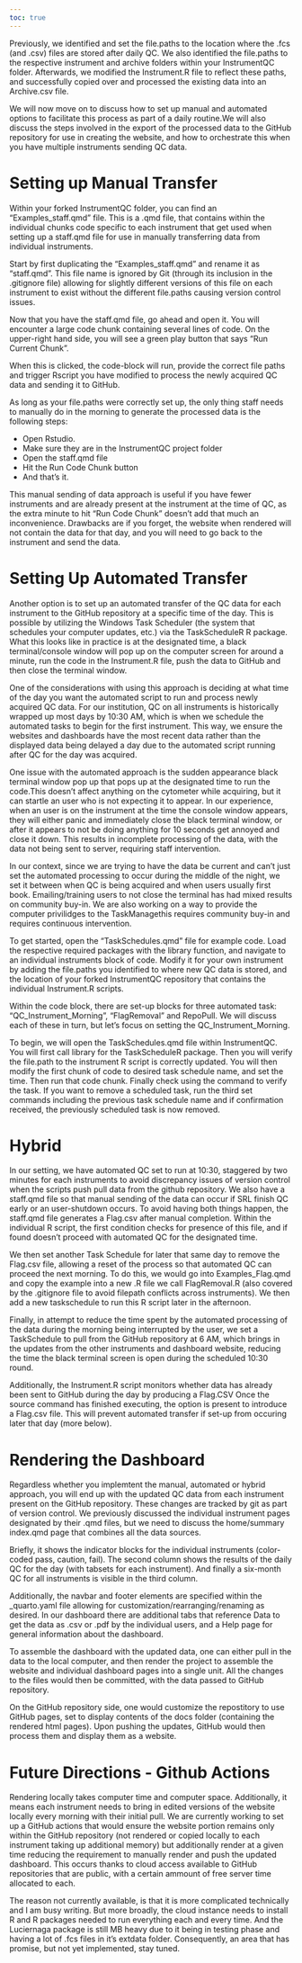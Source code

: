 ```yaml
---
toc: true
---
```


Previously, we identified and set the file.paths to the location where the .fcs (and .csv) files are stored after daily QC. We also identified the file.paths to the respective instrument and archive folders within your InstrumentQC folder. Afterwards, we modified the Instrument.R file to reflect these paths, and successfully copied over and processed the existing data into an Archive.csv file. 

We will now move on to discuss how to set up manual and automated options to facilitate this process as part of a daily routine.We will also discuss the steps involved in the export of the processed data to the GitHub repository for use in creating the website, and how to orchestrate this when you have multiple instruments sending QC data. 


# Setting up Manual Transfer

Within your forked InstrumentQC folder, you can find an "Examples_staff.qmd" file. This is a .qmd file, that contains within the individual chunks code specific to each instrument that get used when setting up a staff.qmd file for use in manually transferring data from individual instruments. 

Start by first duplicating the "Examples_staff.qmd" and rename it as "staff.qmd". This file name is ignored by Git (through its inclusion in the .gitignore file) allowing for slightly different versions of this file on each instrument to exist without the different file.paths causing version control issues.

Now that you have the staff.qmd file, go ahead and open it. You will encounter a large code chunk containing several lines of code. On the upper-right hand side, you will see a green play button that says "Run Current Chunk".

When this is clicked, the code-block will run, provide the correct file paths and trigger Rscript you have modified to process the newly acquired QC data and sending it to GitHub.

As long as your file.paths were correctly set up, the only thing staff needs to manually do in the morning to generate the processed data is the following steps:

- Open Rstudio.
- Make sure they are in the InstrumentQC project folder
- Open the staff.qmd file
- Hit the Run Code Chunk button
- And that's it.

This manual sending of data approach is useful if you have fewer instruments and are already present at the instrument at the time of QC, as the extra minute to hit "Run Code Chunk" doesn't add that much an inconvenience. Drawbacks are if you forget, the website when rendered will not contain the data for that day, and you will need to go back to the instrument and send the data. 

# Setting Up Automated Transfer

Another option is to set up an automated transfer of the QC data for each instrument to the GitHub repository at a specific time of the day. This is possible by utilizing the Windows Task Scheduler (the system that schedules your computer updates, etc.) via the TaskScheduleR R package. What this looks like in practice is at the designated time, a black terminal/console window will pop up on the computer screen for around a minute, run the code in the Instrument.R file, push the data to GitHub and then close the terminal window.

One of the considerations with using this approach is deciding at what time of the day you want the automated script to run and process newly acquired QC data. For our institution, QC on all instruments is historically wrapped up most days by 10:30 AM, which is when we schedule the automated tasks to begin for the first instrument. This way, we ensure the websites and dashboards have the most recent data rather than the displayed data being delayed a day due to the automated script running after QC for the day was acquired. 

One issue with the automated approach is the sudden appearance black terminal window pop up that pops up at the designated time to run the code.This doesn't affect anything on the cytometer while acquiring, but it can startle an user who is not expecting it to appear. In our experience, when an user is on the instrument at the time the console window appears, they will either panic and immediately close the black terminal window, or after it appears to not be doing anything for 10 seconds get annoyed and close it down. This results in incomplete processing of the data, with the data not being sent to server, requiring staff intervention. 

In our context, since we are trying to have the data be current and can't just set the automated processing to occur during the middle of the night, we set it between when QC is being acquired and when users usually first book. Emailing/training users to not close the terminal has had mixed results on community buy-in. We are also working on a way to provide the computer privilidges to the TaskManagethis requires community buy-in and requires continuous intervention. 

To get started, open the "TaskSchedules.qmd" file for example code. Load the respective required packages with the library function, and navigate to an individual instruments block of code. Modify it for your own instrument by adding the file.paths you identified to where new QC data is stored, and the location of your forked InstrumentQC repository that contains the individual Instrument.R scripts. 

Within the code block, there are set-up blocks for three automated task: "QC_Instrument_Morning", "FlagRemoval" and RepoPull. We will discuss each of these in turn, but let's focus on setting the QC_Instrument_Morning. 

To begin, we will open the TaskSchedules.qmd file within InstrumentQC. You will first call library for the TaskScheduleR package. Then you will verify the file.path to the instrument R script is correctly updated. You will then modify the first chunk of code to desired task schedule name, and set the time. Then run that code chunk. Finally check using the command to verify the task. If you want to remove a scheduled task, run the third set commands including the previous task schedule name and if confirmation received, the previously scheduled task is now removed. 

# Hybrid

In our setting, we have automated QC set to run at 10:30, staggered by two minutes for each instruments to avoid discrepancy issues of version control when the scripts push pull data from the github repository. We also have a staff.qmd file so that manual sending of the data can occur if SRL finish QC early or an user-shutdown occurs. To avoid having both things happen, the staff.qmd file generates a Flag.csv after manual completion. Within the individual R script, the first condition checks for presence of this file, and if found doesn't proceed with automated QC for the designated time. 

We then set another Task Schedule for later that same day to remove the Flag.csv file, allowing a reset of the process so that automated QC can proceed the next morning. To do this, we would go into Examples_Flag.qmd and copy the example into a new .R file we call FlagRemoval.R (also covered by the .gitignore file to avoid filepath conflicts across instruments). We then add a new taskschedule to run this R script later in the afternoon.

Finally, in attempt to reduce the time spent by the automated processing of the data during the morning being interrupted by the user, we set a TaskSchedule to pull from the GitHub repository at 6 AM, which brings in the updates from the other instruments and dashboard website, reducing the time the black terminal screen is open during the scheduled 10:30 round. 

Additionally, the Instrument.R script monitors whether data has already been sent to GitHub during the day by producing a Flag.CSV
Once the source command has finished executing, the option is present to introduce a Flag.csv file. This will prevent automated transfer if set-up from occuring later that day (more below).

# Rendering the Dashboard

Regardless whether you implemtent the manual, automated or hybrid approach, you will end up with the updated QC data from each instrument present on the GitHub repository. These changes are tracked by git as part of version control. We previously discussed the individual instrument pages designated by their .qmd files, but we need to discuss the home/summary index.qmd page that combines all the data sources. 

Briefly, it shows the indicator blocks for the individual instruments (color-coded pass, caution, fail). The second column shows the results of the daily QC for the day (with tabsets for each instrument). And finally a six-month QC for all instruments is visible in the third column. 

Additionally, the navbar and footer elements are specified within the _quarto.yaml file allowing for customization/rearranging/renaming as desired. In our dashboard there are additional tabs that reference Data to get the data as .csv or .pdf by the individual users, and a Help page for general information about the dashboard. 

To assemble the dashboard with the updated data, one can either pull in the data to the local computer, and then render the project to assemble the website and individual dashboard pages into a single unit. All the changes to the files would then be committed, with the data passed to GitHub repository.

On the GitHub repository side, one would customize the repostitory to use GitHub pages, set to display contents of the docs folder (containing the rendered html pages). Upon pushing the updates, GitHub would then process them and display them as a website. 

# Future Directions - Github Actions

Rendering locally takes computer time and computer space. Additionally, it means each instrument needs to bring in edited versions of the website locally every morning with their initial pull. We are currently working to set up a GitHub actions that would ensure the website portion remains only within the GitHub repository (not rendered or copied locally to each instrument taking up additional memory) but additionally render at a given time reducing the requirement to manually render and push the updated dashboard. This occurs thanks to cloud access available to GitHub repositories that are public, with a certain ammount of free server time allocated to each. 

The reason not currently available, is that it is more complicated technically and I am busy writing. But more broadly, the cloud instance needs to install R and R packages needed to run everything each and every time. And the Luciernaga package is still MB heavy due to it being in testing phase and having a lot of .fcs files in it's extdata folder. Consequently, an area that has promise, but not yet implemented, stay tuned.

